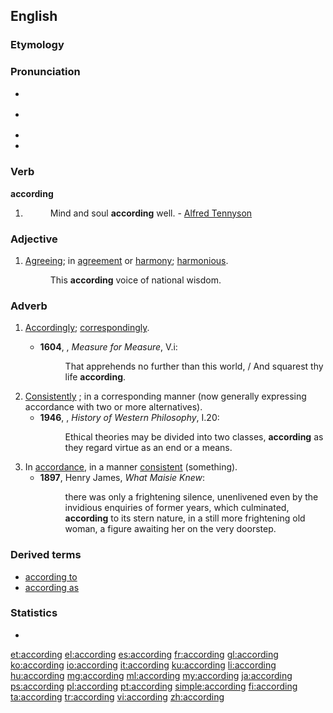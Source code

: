 ==English==

===Etymology===
{{suffix|accord|ing}}

===Pronunciation===
* {{a|RP}} {{IPA|/əˈkɔːdɪŋ/}}
* {{a|US}} {{IPA|/ə.ˈkɔɹd.ɪŋ/}}
* {{audio|en-us-according.ogg|Audio (US)}}
* {{hyphenation|ac|cord|ing}}

===Verb===
'''according'''

# {{present participle of|accord}}
#: Mind and soul '''according''' well. - [[w:Alfred Tennyson|Alfred Tennyson]]

===Adjective===
{{en-adj}}

# [[agreeing|Agreeing]]; in [[agreement]] or [[harmony]]; [[harmonious]].
#: This '''according''' voice of national wisdom.

===Adverb===
{{en-adv}}

# {{context|obsolete|lang=en}} [[accordingly|Accordingly]]; [[correspondingly]]. {{defdate|16th-17th c.}}
#* '''1604''', {{w|William Shakespeare}}, ''Measure for Measure'', V.i:
#*: That apprehends no further than this world, / And squarest thy life '''according'''.
# [[consistently|Consistently]] {{term|as}}; in a corresponding manner (now generally expressing accordance with two or more alternatives). {{defdate|from 16th c.}}
#* '''1946''', {{w|Bertrand Russell}}, ''History of Western Philosophy'', I.20:
#*: Ethical theories may be divided into two classes, '''according''' as they regard virtue as an end or a means.
# In [[accordance]], in a manner [[consistent]] {{term|to}} (something). {{defdate|from 16th c.}}
#* '''1897''', Henry James, ''What Maisie Knew'':
#*: there was only a frightening silence, unenlivened even by the invidious enquiries of former years, which culminated, '''according''' to its stern nature, in a still more frightening old woman, a figure awaiting her on the very doorstep.

===Derived terms===
* [[according to]]
* [[according as]]

===Statistics===
* {{rank|drew|strength|opinion|597|according|walked|office|government}}

[[et:according]]
[[el:according]]
[[es:according]]
[[fr:according]]
[[gl:according]]
[[ko:according]]
[[io:according]]
[[it:according]]
[[ku:according]]
[[li:according]]
[[hu:according]]
[[mg:according]]
[[ml:according]]
[[my:according]]
[[ja:according]]
[[ps:according]]
[[pl:according]]
[[pt:according]]
[[simple:according]]
[[fi:according]]
[[ta:according]]
[[tr:according]]
[[vi:according]]
[[zh:according]]